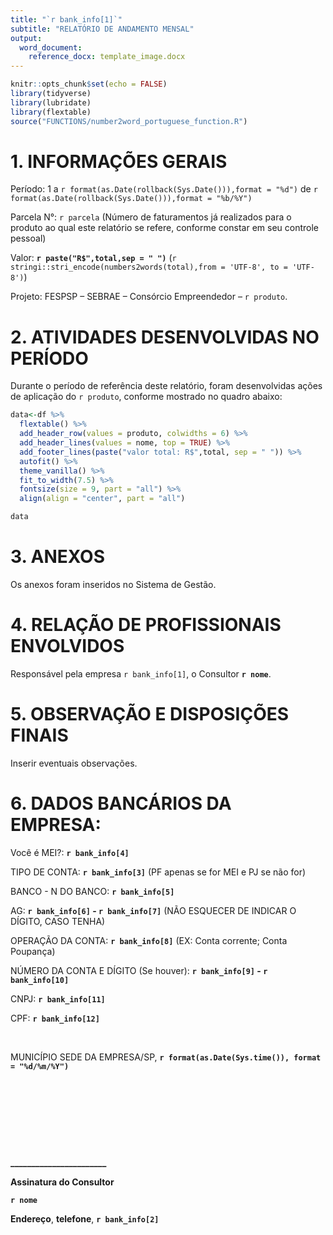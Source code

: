 ```yaml
---
title: "`r bank_info[1]`"
subtitle: "RELATÓRIO DE ANDAMENTO MENSAL"
output: 
  word_document:
    reference_docx: template_image.docx
---
```


```r
knitr::opts_chunk$set(echo = FALSE)
library(tidyverse)
library(lubridate)
library(flextable)
source("FUNCTIONS/number2word_portuguese_function.R")
```

# 1.	INFORMAÇÕES GERAIS
Período: 1 a `r format(as.Date(rollback(Sys.Date())),format = "%d")` de `r  format(as.Date(rollback(Sys.Date())),format = "%b/%Y") `
 
 Parcela N°: `r parcela` (Número de faturamentos já realizados para o produto ao qual este relatório se    refere, conforme constar em seu controle pessoal) 
 
 Valor:  **`r paste("R$",total,sep = " ")`** (`r stringi::stri_encode(numbers2words(total),from = 'UTF-8', to = 'UTF-8')`) 
  
  Projeto: FESPSP – SEBRAE – Consórcio Empreendedor – `r produto`.  
  
# 2.	ATIVIDADES DESENVOLVIDAS NO PERÍODO
 Durante o período de referência deste relatório, foram desenvolvidas ações de aplicação do   `r produto`, conforme mostrado no quadro abaixo:


```r
data<-df %>% 
  flextable() %>%
  add_header_row(values = produto, colwidths = 6) %>% 
  add_header_lines(values = nome, top = TRUE) %>% 
  add_footer_lines(paste("valor total: R$",total, sep = " ")) %>%
  autofit() %>% 
  theme_vanilla() %>% 
  fit_to_width(7.5) %>% 
  fontsize(size = 9, part = "all") %>% 
  align(align = "center", part = "all")

data
```

# 3.	ANEXOS  

Os anexos foram inseridos no Sistema de Gestão.   

# 4.	RELAÇÃO DE PROFISSIONAIS ENVOLVIDOS

 Responsável pela empresa `r bank_info[1]`, o Consultor **`r nome`**.  

# 5.	OBSERVAÇÃO E DISPOSIÇÕES FINAIS
 Inserir eventuais observações.

# 6.	DADOS BANCÁRIOS DA EMPRESA:  


  Você é MEI?: **`r bank_info[4]`**

  TIPO DE CONTA:  **`r bank_info[3]`** (PF apenas se for MEI e PJ se não for)
  
  BANCO - N DO BANCO:  **`r bank_info[5]`** 
  
  AG: **`r bank_info[6]` - `r bank_info[7]`**  (NÃO ESQUECER DE INDICAR O DÍGITO, CASO TENHA)  
  
  OPERAÇÃO DA CONTA: **`r bank_info[8]`** (EX: Conta corrente; Conta Poupança)  
  
  NÚMERO DA CONTA E DÍGITO (Se houver): **`r bank_info[9]` - `r bank_info[10]`**  
  
  CNPJ: **`r bank_info[11]`**  
  
  CPF: **`r bank_info[12]`**
  
 <br/>  
 
  MUNICÍPIO SEDE DA EMPRESA/SP, **`r format(as.Date(Sys.time()), format = "%d/%m/%Y")`**   
  
<br/>

<br/>

<br/>

<br/>

**_______________________**
  
**Assinatura do Consultor**      

**`r nome`**   

__Endereço__, __telefone__, **`r bank_info[2]`** 

